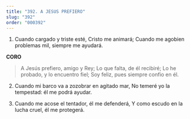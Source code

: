 ```yaml
---
title: "392. A JESUS PREFIERO"
slug: "392"
order: "000392"
---
```

1. Cuando cargado y triste esté, Cristo me animará;
Cuando me agobien problemas mil, siempre me ayudará.

**CORO**

> A Jesús prefiero, amigo y Rey; Lo que falta, de él recibiré;
Lo he probado, y lo encuentro fiel; Soy feliz, pues siempre confio en él.

2. Cuando mi barco va a zozobrar en agitado mar, No temeré yo la tempestad: él me podrá ayudar.

3. Cuando me acose el tentador, él me defenderá,
Y como escudo en la lucha cruel, él me protegerá.

